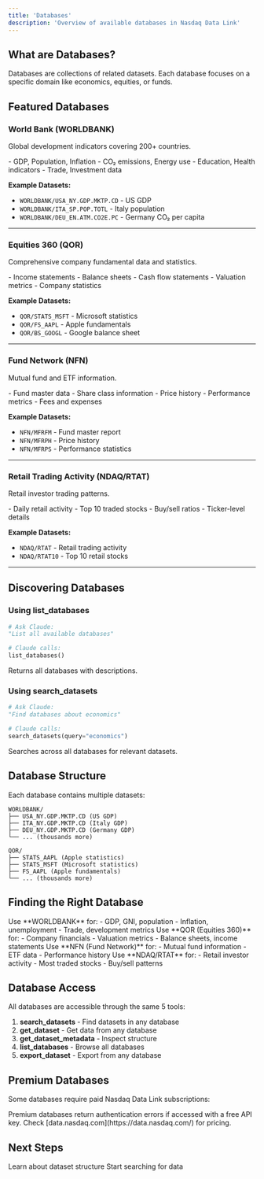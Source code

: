 ```yaml
---
title: 'Databases'
description: 'Overview of available databases in Nasdaq Data Link'
---
```


## What are Databases?

Databases are collections of related datasets. Each database focuses on a specific domain like economics, equities, or funds.

## Featured Databases

### World Bank (WORLDBANK)

Global development indicators covering 200+ countries.

<Card title="Coverage" icon="globe">
  - GDP, Population, Inflation
  - CO₂ emissions, Energy use
  - Education, Health indicators
  - Trade, Investment data
</Card>

**Example Datasets:**
- `WORLDBANK/USA_NY.GDP.MKTP.CD` - US GDP
- `WORLDBANK/ITA_SP.POP.TOTL` - Italy population
- `WORLDBANK/DEU_EN.ATM.CO2E.PC` - Germany CO₂ per capita

---

### Equities 360 (QOR)

Comprehensive company fundamental data and statistics.

<Card title="Coverage" icon="building">
  - Income statements
  - Balance sheets
  - Cash flow statements
  - Valuation metrics
  - Company statistics
</Card>

**Example Datasets:**
- `QOR/STATS_MSFT` - Microsoft statistics
- `QOR/FS_AAPL` - Apple fundamentals
- `QOR/BS_GOOGL` - Google balance sheet

---

### Fund Network (NFN)

Mutual fund and ETF information.

<Card title="Coverage" icon="chart-line">
  - Fund master data
  - Share class information
  - Price history
  - Performance metrics
  - Fees and expenses
</Card>

**Example Datasets:**
- `NFN/MFRFM` - Fund master report
- `NFN/MFRPH` - Price history
- `NFN/MFRPS` - Performance statistics

---

### Retail Trading Activity (NDAQ/RTAT)

Retail investor trading patterns.

<Card title="Coverage" icon="users">
  - Daily retail activity
  - Top 10 traded stocks
  - Buy/sell ratios
  - Ticker-level details
</Card>

**Example Datasets:**
- `NDAQ/RTAT` - Retail trading activity
- `NDAQ/RTAT10` - Top 10 retail stocks

---

## Discovering Databases

### Using list_databases

```python
# Ask Claude:
"List all available databases"

# Claude calls:
list_databases()
```

Returns all databases with descriptions.

### Using search_datasets

```python
# Ask Claude:
"Find databases about economics"

# Claude calls:
search_datasets(query="economics")
```

Searches across all databases for relevant datasets.

## Database Structure

Each database contains multiple datasets:

```
WORLDBANK/
├── USA_NY.GDP.MKTP.CD (US GDP)
├── ITA_NY.GDP.MKTP.CD (Italy GDP)
├── DEU_NY.GDP.MKTP.CD (Germany GDP)
└── ... (thousands more)

QOR/
├── STATS_AAPL (Apple statistics)
├── STATS_MSFT (Microsoft statistics)
├── FS_AAPL (Apple fundamentals)
└── ... (thousands more)
```

## Finding the Right Database

<AccordionGroup>
  <Accordion icon="earth-americas" title="For Economic Indicators">
    Use **WORLDBANK** for:
    - GDP, GNI, population
    - Inflation, unemployment
    - Trade, development metrics
  </Accordion>

  <Accordion icon="chart-candlestick" title="For Stock Data">
    Use **QOR (Equities 360)** for:
    - Company financials
    - Valuation metrics
    - Balance sheets, income statements
  </Accordion>

  <Accordion icon="money-bill-trend-up" title="For Fund Data">
    Use **NFN (Fund Network)** for:
    - Mutual fund information
    - ETF data
    - Performance history
  </Accordion>

  <Accordion icon="users" title="For Retail Trading">
    Use **NDAQ/RTAT** for:
    - Retail investor activity
    - Most traded stocks
    - Buy/sell patterns
  </Accordion>
</AccordionGroup>

## Database Access

All databases are accessible through the same 5 tools:

1. **search_datasets** - Find datasets in any database
2. **get_dataset** - Get data from any database
3. **get_dataset_metadata** - Inspect structure
4. **list_databases** - Browse all databases
5. **export_dataset** - Export from any database

## Premium Databases

Some databases require paid Nasdaq Data Link subscriptions:

<Warning>
  Premium databases return authentication errors if accessed with a free API key. Check [data.nasdaq.com](https://data.nasdaq.com/) for pricing.
</Warning>

## Next Steps

<CardGroup cols={2}>
  <Card
    title="Explore Datasets"
    icon="table"
    href="/concepts/datasets"
  >
    Learn about dataset structure
  </Card>
  <Card
    title="Search Datasets"
    icon="magnifying-glass"
    href="/tools/search-datasets"
  >
    Start searching for data
  </Card>
</CardGroup>
